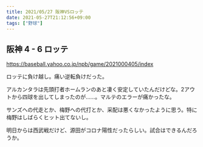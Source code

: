 ```yaml
---
title: 2021/05/27 阪神VSロッテ
date: 2021-05-27T21:12:56+09:00
tags: ["野球"]
---
```


## 阪神 4 - 6 ロッテ

https://baseball.yahoo.co.jp/npb/game/2021000405/index

ロッテに負け越し。痛い逆転負けだった。

アルカンタラは先頭打者ホームランのあと凄く安定していたんだけどな。2アウトから四球を出してしまったのが……。マルテのエラーが痛かったな。

サンズへの代走とか、梅野への代打とか、采配は悪くなかったように思う。特に梅野はしばらくヒット出てないし。

明日からは西武戦だけど、源田がコロナ陽性だったらしい。試合はできるんだろうか。